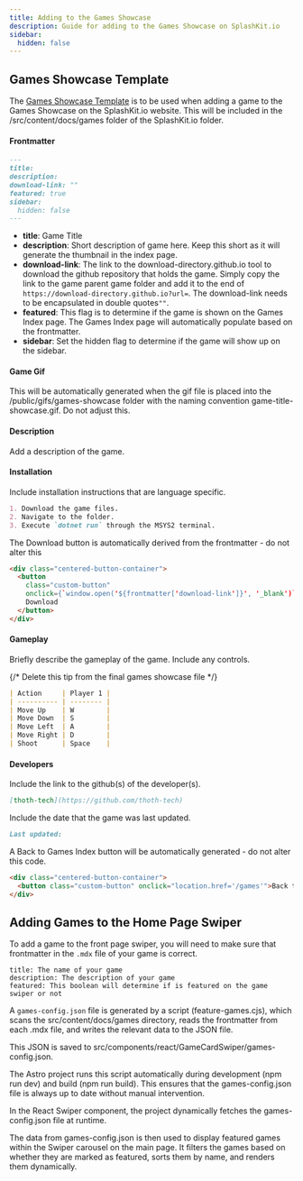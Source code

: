 ```yaml
---
title: Adding to the Games Showcase
description: Guide for adding to the Games Showcase on SplashKit.io
sidebar:
  hidden: false
---
```


## Games Showcase Template

The
[Games Showcase Template](https://github.com/thoth-tech/ThothTech-Documentation-Website/tree/main/src/content/docs/products/splashkit/SplashKit%20Website)
is to be used when adding a game to the Games Showcase on the SplashKit.io website. This will be
included in the /src/content/docs/games folder of the SplashKit.io folder.

#### Frontmatter

```md
---
title:
description:
download-link: ""
featured: true
sidebar:
  hidden: false
---
```

- **title**: Game Title
- **description**: Short description of game here. Keep this short as it will generate the thumbnail
  in the index page.
- **download-link**: The link to the download-directory.github.io tool to download the github
  repository that holds the game. Simply copy the link to the game parent game folder and add it to
  the end of `https://download-directory.github.io?url=`. The download-link needs to be encapsulated
  in double quotes`""`.
- **featured**: This flag is to determine if the game is shown on the Games Index page. The Games
  Index page will automatically populate based on the frontmatter.
- **sidebar**: Set the hidden flag to determine if the game will show up on the sidebar.

#### Game Gif

This will be automatically generated when the gif file is placed into the
/public/gifs/games-showcase folder with the naming convention game-title-showcase.gif. Do not adjust
this.

#### Description

Add a description of the game.

#### Installation

Include installation instructions that are language specific.

```markdown
1. Download the game files.
2. Navigate to the folder.
3. Execute `dotnet run` through the MSYS2 terminal.
```

The Download button is automatically derived from the frontmatter - do not alter this

```html
<div class="centered-button-container">
  <button
    class="custom-button"
    onclick={`window.open('${frontmatter['download-link']}', '_blank')`}>
    Download
  </button>
</div>
```

#### Gameplay

Briefly describe the gameplay of the game. Include any controls.

{/* Delete this tip from the final games showcase file */}

```markdown
| Action     | Player 1 |
| ---------- | -------- |
| Move Up    | W        |
| Move Down  | S        |
| Move Left  | A        |
| Move Right | D        |
| Shoot      | Space    |
```

#### Developers

Include the link to the github(s) of the developer(s).

```markdown
[thoth-tech](https://github.com/thoth-tech)
```

Include the date that the game was last updated.

```markdown
Last updated:
```

A Back to Games Index button will be automatically generated - do not alter this code.

```html
<div class="centered-button-container">
  <button class="custom-button" onclick="location.href='/games'">Back to Games Index</button>
</div>
```

## Adding Games to the Home Page Swiper

To add a game to the front page swiper, you will need to make sure that frontmatter in the `.mdx`
file of your game is correct.

```
title: The name of your game
description: The description of your game
featured: This boolean will determine if is featured on the game swiper or not
```

A `games-config.json` file is generated by a script (feature-games.cjs), which scans the
src/content/docs/games directory, reads the frontmatter from each .mdx file, and writes the relevant
data to the JSON file.

This JSON is saved to src/components/react/GameCardSwiper/games-config.json.

The Astro project runs this script automatically during development (npm run dev) and build (npm run
build). This ensures that the games-config.json file is always up to date without manual
intervention.

In the React Swiper component, the project dynamically fetches the games-config.json file at
runtime.

The data from games-config.json is then used to display featured games within the Swiper carousel on
the main page. It filters the games based on whether they are marked as featured, sorts them by
name, and renders them dynamically.
